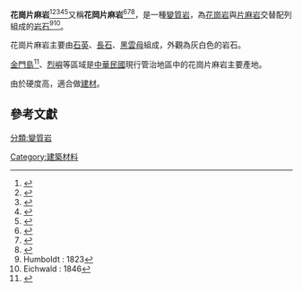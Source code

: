 '''花崗片麻岩'''<ref>{{Cite web | url = http://nrch.culture.tw/twpedia.aspx?id=14187 | archive-url = https://archive.today/20181013064901/http://nrch.culture.tw/twpedia.aspx?id=14187 | archive-date = 2018-10-13 | dead-url = no | title = 花崗片麻岩 | website = nrch.culture.tw | access-date = 2018-10-08 }}</ref><ref>{{Cite web| url = http://www.kmnp.gov.tw/index.php?option=com_content&view=article&id=1775&Itemid=36| title = 地質景觀-花崗片麻岩| publisher = 金門國家公園| date =2018-08-01| access-date = 2018-10-08| archive-url = https://web.archive.org/web/20181008175127/http://www.kmnp.gov.tw/index.php?option=com_content&view=article&id=1775&Itemid=36| archive-date = 2018-10-08| dead-url = no}}</ref><ref>{{Cite web| url = http://digimuse.nmns.edu.tw/Default.aspx?tabid=369&ObjectId=0b00000181da548a&Domin=g&Field=ri&ContentType=Exhibit&Language=CHI&FieldName=| title = 台灣中央山脈變質岩區的花崗岩與花崗片麻岩| publisher = 自然與人文數位博物館| accessdate =2018-10-08| archive-date = 2018-10-13| archive-url = https://web.archive.org/web/20181013064814/http://digimuse.nmns.edu.tw/Default.aspx?tabid=369&ObjectId=0b00000181da548a&Domin=g&Field=ri&ContentType=Exhibit&Language=CHI&FieldName=| dead-url = no}}</ref><ref>{{Cite web | url=https://www.jaea.go.jp/04/tono/kenkyusitu/web/gallery/R-29.html | title=花崗片麻岩 | publisher=日本原子力研究開發機構 | accessdate=2018-10-08| archive-url=https://web.archive.org/web/20181008214005/https://www.jaea.go.jp/04/tono/kenkyusitu/web/gallery/R-29.html | archive-date=2018-10-08 | dead-url=no }}</ref><ref>{{Cite web | title = 花崗片麻岩 granite-gneiss | url = http://terms.naer.edu.tw/detail/3394058/ | publisher = 國家教育研究院 | access-date = 2018-10-08 | archive-url = https://web.archive.org/web/20181008175047/http://terms.naer.edu.tw/detail/3394058/ | archive-date = 2018-10-08 | dead-url = no }}</ref>又稱'''花岡片麻岩'''<ref>{{Cite web | title = 花岡片麻岩 granite-gneiss | url = http://terms.naer.edu.tw/detail/651989/ | publisher = 國家教育研究院 | access-date = 2018-10-08 | archive-url = https://web.archive.org/web/20181008175128/http://terms.naer.edu.tw/detail/651989/ | archive-date = 2018-10-08 | dead-url = no }}</ref><ref>{{Cite web | title = 地質標本-花岡片麻岩 | url = https://twgeoref.moeacgs.gov.tw/GipOpenWeb/wSite/ct?xItem=140951&ctNode=1362&mp=16 | publisher = 臺灣地質知識服務網 | access-date = 2018-10-08 | archive-url = https://web.archive.org/web/20181008180515/https://twgeoref.moeacgs.gov.tw/GipOpenWeb/wSite/ct?xItem=140951&ctNode=1362&mp=16 | archive-date = 2018-10-08 | dead-url = yes }}</ref><ref>{{Cite web | title = 花岡片麻岩(NMNS002847-P004942) | url = http://catalog.digitalarchives.tw/item/00/14/4c/8c.html | publisher = 中央研究院 數位文化中心 | access-date = 2018-10-08 | archive-url = https://web.archive.org/web/20181008174958/http://catalog.digitalarchives.tw/item/00/14/4c/8c.html | archive-date = 2018-10-08 | dead-url = no }}</ref>，是一種[[變質岩|變質岩]]，為[[花崗岩|花崗岩]]與[[片麻岩|片麻岩]]交替配列組成的[[岩石|岩石]]<ref>Humboldt : 1823</ref><ref>Eichwald : 1846</ref>。

花崗片麻岩主要由[[石英|石英]]、[[長石|長石]]、[[黑雲母|黑雲母]]組成，外觀為灰白色的岩石。

[[金門島|金門島]]<ref>{{Cite web| url=https://www.peopo.org/news/359887| title=歷史烽火蘊佳釀 全球少有花崗片麻岩金門酒廠經武酒窖| date=2018-02-19 | accessdate=2018-10-08| publisher=公視新聞| archive-url=https://web.archive.org/web/20181008180825/https://www.peopo.org/news/359887| archive-date=2018-10-08| dead-url=no}}</ref>、[[烈嶼|烈嶼]]等區域是[[中華民國|中華民國]]現行管治地區中的花崗片麻岩主要產地。

由於硬度高，適合做[[建材|建材]]。

== 參考文獻 ==
{{refbegin|2}}
{{reflist}}
{{refend}}

{{岩石小作品}}
[[分類:變質岩|分類:變質岩]]
[[Category:建築材料|Category:建築材料]]